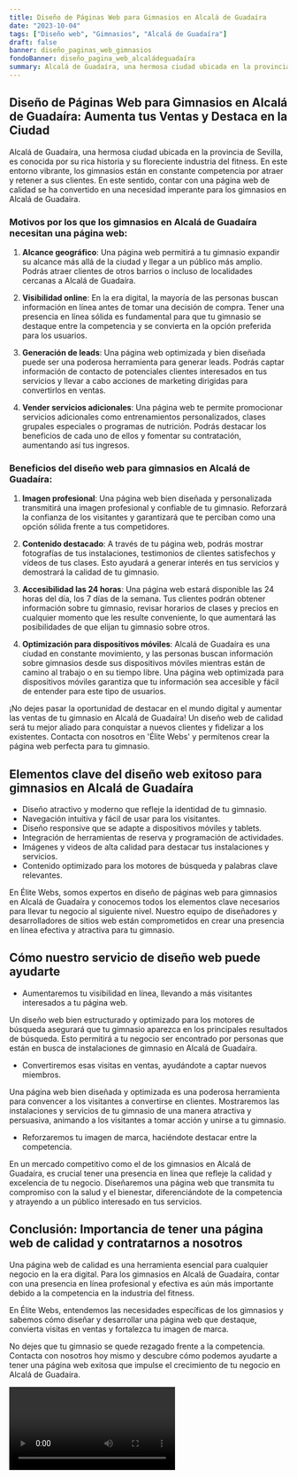 ```yaml
---
title: Diseño de Páginas Web para Gimnasios en Alcalá de Guadaíra
date: "2023-10-04"
tags: ["Diseño web", "Gimnasios", "Alcalá de Guadaíra"]
draft: false
banner: diseño_paginas_web_gimnasios
fondoBanner: diseño_pagina_web_alcaládeguadaíra
summary: Alcalá de Guadaíra, una hermosa ciudad ubicada en la provincia de Sevilla, es conocida por su rica historia y su floreciente industria del fitness. En este entorno vibrante, los gimnasios están en constante competencia por atraer y retener a sus clientes. En este sentido, contar con una página web de calidad se ha convertido en una necesidad imperante para los gimnasios en Alcalá de Guadaíra.
---
```



## Diseño de Páginas Web para Gimnasios en Alcalá de Guadaíra: Aumenta tus Ventas y Destaca en la Ciudad

Alcalá de Guadaíra, una hermosa ciudad ubicada en la provincia de Sevilla, es conocida por su rica historia y su floreciente industria del fitness. En este entorno vibrante, los gimnasios están en constante competencia por atraer y retener a sus clientes. En este sentido, contar con una página web de calidad se ha convertido en una necesidad imperante para los gimnasios en Alcalá de Guadaíra.

### Motivos por los que los gimnasios en Alcalá de Guadaíra necesitan una página web:

1. **Alcance geográfico**: Una página web permitirá a tu gimnasio expandir su alcance más allá de la ciudad y llegar a un público más amplio. Podrás atraer clientes de otros barrios o incluso de localidades cercanas a Alcalá de Guadaíra.

2. **Visibilidad online**: En la era digital, la mayoría de las personas buscan información en línea antes de tomar una decisión de compra. Tener una presencia en línea sólida es fundamental para que tu gimnasio se destaque entre la competencia y se convierta en la opción preferida para los usuarios.

3. **Generación de leads**: Una página web optimizada y bien diseñada puede ser una poderosa herramienta para generar leads. Podrás captar información de contacto de potenciales clientes interesados en tus servicios y llevar a cabo acciones de marketing dirigidas para convertirlos en ventas.

4. **Vender servicios adicionales**: Una página web te permite promocionar servicios adicionales como entrenamientos personalizados, clases grupales especiales o programas de nutrición. Podrás destacar los beneficios de cada uno de ellos y fomentar su contratación, aumentando así tus ingresos.

### Beneficios del diseño web para gimnasios en Alcalá de Guadaíra:

1. **Imagen profesional**: Una página web bien diseñada y personalizada transmitirá una imagen profesional y confiable de tu gimnasio. Reforzará la confianza de los visitantes y garantizará que te perciban como una opción sólida frente a tus competidores.

2. **Contenido destacado**: A través de tu página web, podrás mostrar fotografías de tus instalaciones, testimonios de clientes satisfechos y vídeos de tus clases. Esto ayudará a generar interés en tus servicios y demostrará la calidad de tu gimnasio.

3. **Accesibilidad las 24 horas**: Una página web estará disponible las 24 horas del día, los 7 días de la semana. Tus clientes podrán obtener información sobre tu gimnasio, revisar horarios de clases y precios en cualquier momento que les resulte conveniente, lo que aumentará las posibilidades de que elijan tu gimnasio sobre otros.

4. **Optimización para dispositivos móviles**: Alcalá de Guadaíra es una ciudad en constante movimiento, y las personas buscan información sobre gimnasios desde sus dispositivos móviles mientras están de camino al trabajo o en su tiempo libre. Una página web optimizada para dispositivos móviles garantiza que tu información sea accesible y fácil de entender para este tipo de usuarios.

¡No dejes pasar la oportunidad de destacar en el mundo digital y aumentar las ventas de tu gimnasio en Alcalá de Guadaíra! Un diseño web de calidad será tu mejor aliado para conquistar a nuevos clientes y fidelizar a los existentes. Contacta con nosotros en 'Élite Webs' y permítenos crear la página web perfecta para tu gimnasio.

<GifSeo />

<Cta />

## Elementos clave del diseño web exitoso para gimnasios en Alcalá de Guadaíra

- Diseño atractivo y moderno que refleje la identidad de tu gimnasio.
- Navegación intuitiva y fácil de usar para los visitantes.
- Diseño responsive que se adapte a dispositivos móviles y tablets.
- Integración de herramientas de reserva y programación de actividades.
- Imágenes y videos de alta calidad para destacar tus instalaciones y servicios.
- Contenido optimizado para los motores de búsqueda y palabras clave relevantes.

En Élite Webs, somos expertos en diseño de páginas web para gimnasios en Alcalá de Guadaíra y conocemos todos los elementos clave necesarios para llevar tu negocio al siguiente nivel. Nuestro equipo de diseñadores y desarrolladores de sitios web están comprometidos en crear una presencia en línea efectiva y atractiva para tu gimnasio.

## Cómo nuestro servicio de diseño web puede ayudarte

- Aumentaremos tu visibilidad en línea, llevando a más visitantes interesados a tu página web.

Un diseño web bien estructurado y optimizado para los motores de búsqueda asegurará que tu gimnasio aparezca en los principales resultados de búsqueda. Esto permitirá a tu negocio ser encontrado por personas que están en busca de instalaciones de gimnasio en Alcalá de Guadaíra.

- Convertiremos esas visitas en ventas, ayudándote a captar nuevos miembros.

Una página web bien diseñada y optimizada es una poderosa herramienta para convencer a los visitantes a convertirse en clientes. Mostraremos las instalaciones y servicios de tu gimnasio de una manera atractiva y persuasiva, animando a los visitantes a tomar acción y unirse a tu gimnasio.

- Reforzaremos tu imagen de marca, haciéndote destacar entre la competencia.

En un mercado competitivo como el de los gimnasios en Alcalá de Guadaíra, es crucial tener una presencia en línea que refleje la calidad y excelencia de tu negocio. Diseñaremos una página web que transmita tu compromiso con la salud y el bienestar, diferenciándote de la competencia y atrayendo a un público interesado en tus servicios.

## Conclusión: Importancia de tener una página web de calidad y contratarnos a nosotros

Una página web de calidad es una herramienta esencial para cualquier negocio en la era digital. Para los gimnasios en Alcalá de Guadaíra, contar con una presencia en línea profesional y efectiva es aún más importante debido a la competencia en la industria del fitness.

En Élite Webs, entendemos las necesidades específicas de los gimnasios y sabemos cómo diseñar y desarrollar una página web que destaque, convierta visitas en ventas y fortalezca tu imagen de marca.

No dejes que tu gimnasio se quede rezagado frente a la competencia. Contacta con nosotros hoy mismo y descubre cómo podemos ayudarte a tener una página web exitosa que impulse el crecimiento de tu negocio en Alcalá de Guadaíra.

<Video />

<CtaBot job="Gimnasios" city="Alcalá de Guadaíra" />

<Gmaps query="Alcalá de Guadaíra+españa+maps" />
